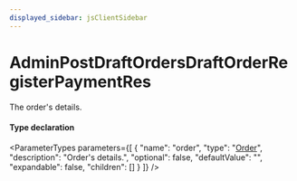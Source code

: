 ```yaml
---
displayed_sidebar: jsClientSidebar
---
```



# AdminPostDraftOrdersDraftOrderRegisterPaymentRes

The order's details.

#### Type declaration

<ParameterTypes parameters={[
  {
    "name": "order",
    "type": "[Order](../classes/internal.Order.mdx)",
    "description": "Order's details.",
    "optional": false,
    "defaultValue": "",
    "expandable": false,
    "children": []
  }
]} />
